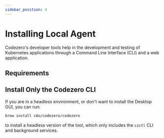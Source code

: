 ```yaml
---
sidebar_position: 4
---
```



# Installing Local Agent

Codezero's developer tools help in the development and testing of Kubernetes applications through a Command Line Interface (CLI) and a web application.

<AppInstall />

## Requirements

<AppRequirements />

## Install Only the Codezero CLI

If you are in a headless environment, or don't want to install the Desktop GUI, you can run:

```bash
brew install c6o/codezero/codezero
```

to install a headless version of the tool, which only includes the `czctl` CLI and background services.
